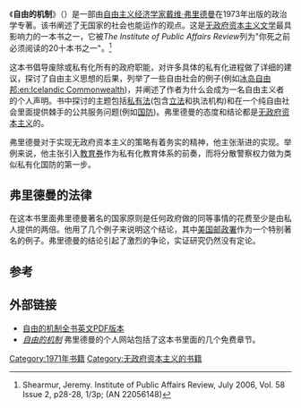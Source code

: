 {{Link style|time=2015-12-12T04:12:13+00:00}}
{{Infobox Book 
| name                 = 自由的机制
| image                = 
| image_caption        = 
| author               = 戴维·弗里德曼
| title_orig           = The Machinery of Freedom
| translator           = 
| illustrator          = 
| cover_artist         = 
| country              = 美国
| language             = 英语
| series               = 
| subject              = 
| genre                = 
| publisher            = 
| release_date         = 1973年，1989年第二版
| chinese_release_date = 
| media_type           = 平装
| pages                = 
| format               =
| isbn                 = ISBN  0-8126-9069-9
| oclc                 = 
| dewey                 = 
| congress                 = 
| preceded_by          = 
| followed_by          = 
}}
《'''自由的机制'''》（{{lang-en|''The Machinery of Freedom''}}）是一部由[[自由意志主义|自由主义]][[经济学家|经济学家]][[戴维·弗里德曼|戴维·弗里德曼]]在1973年出版的政治学专著。该书阐述了无国家的社会也能运作的观点。这是[[无政府资本主义文学|无政府资本主义文学]]最具影响力的一本书之一，它被''The Institute of Public Affairs Review''列为"你死之前必须阅读的20十本书之一"。<ref>Shearmur, Jeremy. Institute of Public Affairs Review, July 2006, Vol. 58 Issue 2, p28-28, 1/3p; (AN 22056148)</ref>

这本书倡导废除或私有化所有的政府职能，对许多具体的私有化进程做了详细的建议，探讨了自由主义思想的后果，列举了一些自由社会的例子(例如[[冰岛自由邦|冰岛自由邦]][[:en:Icelandic_Commonwealth|:en:Icelandic Commonwealth]])，并阐述了作者为什么会成为一名自由主义者的个人声明。书中探讨的主题包括[[多中心法律系统|私有法]](包含[[立法|立法]]和执法机构)和在一个纯自由社会里面提供棘手的公共服务问题(例如[[国防|国防]])。弗里德曼的态度和结论都是[[无政府资本主义|无政府资本主义]]的。

弗里德曼对于实现无政府资本主义的策略有着务实的精神，他主张渐进的实现。举例来说，他主张引入[[学券制|教育券]]作为私有化教育体系的前奏，而将分散警察权力做为类似私有化国防的第一步。

==弗里德曼的法律==
在这本书里面弗里德曼著名的国家原则是任何政府做的同等事情的花费至少是由私人提供的两倍。他用了几个例子来说明这个结论，其中[[美国邮政署|美国邮政署]]作为一个特别著名的例子。弗里德曼的结论引起了激烈的争论，实证研究仍然没有定论。

==参考==
{{Reflist}}

==外部链接==
*[https://web.archive.org/web/20131217064037/http://daviddfriedman.com/The_Machinery_of_Freedom_.pdf 自由的机制全书英文PDF版本]
*[http://www.daviddfriedman.com/Libertarian/Machinery_of_Freedom/MofF_Contents.html ''自由的机制''] {{Wayback|url=http://www.daviddfriedman.com/Libertarian/Machinery_of_Freedom/MofF_Contents.html |date=20210422135634 }} 弗里德曼的个人网站包括了这本书里面的几个免费章节。

[[Category:1971年书籍|Category:1971年书籍]]
[[Category:无政府资本主义的书籍|Category:无政府资本主义的书籍]]